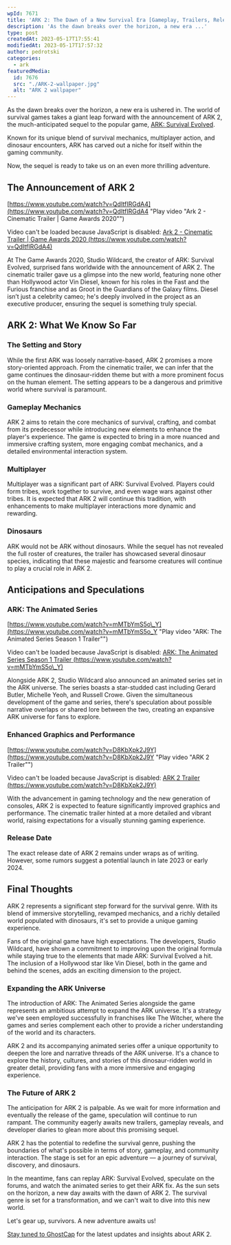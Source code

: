 ```yaml
---
wpId: 7671
title: 'ARK 2: The Dawn of a New Survival Era [Gameplay, Trailers, Release Date & More]'
description: 'As the dawn breaks over the horizon, a new era ...'
type: post
createdAt: 2023-05-17T17:55:41
modifiedAt: 2023-05-17T17:57:32
author: pedrotski
categories:
  - ark
featuredMedia:
  id: 7676
  src: "./ARK-2-wallpaper.jpg"
  alt: "ARK 2 wallpaper"
---
```



As the dawn breaks over the horizon, a new era is ushered in. The world of survival games takes a giant leap forward with the announcement of ARK 2, the much-anticipated sequel to the popular game, [ARK: Survival Evolved](https://www.ghostcap.com/gaming/ark/).

Known for its unique blend of survival mechanics, multiplayer action, and dinosaur encounters, ARK has carved out a niche for itself within the gaming community.

Now, the sequel is ready to take us on an even more thrilling adventure.

## The Announcement of ARK 2

[https://www.youtube.com/watch?v=QdItfIRGdA4](https://www.youtube.com/watch?v=QdItfIRGdA4 "Play video \"Ark 2 - Cinematic Trailer | Game Awards 2020\"")

Video can't be loaded because JavaScript is disabled: [Ark 2 - Cinematic Trailer | Game Awards 2020 (https://www.youtube.com/watch?v=QdItfIRGdA4)](https://www.youtube.com/watch?v=QdItfIRGdA4 "Ark 2 - Cinematic Trailer | Game Awards 2020")

At The Game Awards 2020, Studio Wildcard, the creator of ARK: Survival Evolved, surprised fans worldwide with the announcement of ARK 2. The cinematic trailer gave us a glimpse into the new world, featuring none other than Hollywood actor Vin Diesel, known for his roles in the Fast and the Furious franchise and as Groot in the Guardians of the Galaxy films. Diesel isn’t just a celebrity cameo; he's deeply involved in the project as an executive producer, ensuring the sequel is something truly special.

## ARK 2: What We Know So Far

### The Setting and Story

While the first ARK was loosely narrative-based, ARK 2 promises a more story-oriented approach. From the cinematic trailer, we can infer that the game continues the dinosaur-ridden theme but with a more prominent focus on the human element. The setting appears to be a dangerous and primitive world where survival is paramount.

### Gameplay Mechanics

ARK 2 aims to retain the core mechanics of survival, crafting, and combat from its predecessor while introducing new elements to enhance the player's experience. The game is expected to bring in a more nuanced and immersive crafting system, more engaging combat mechanics, and a detailed environmental interaction system.

### Multiplayer

Multiplayer was a significant part of ARK: Survival Evolved. Players could form tribes, work together to survive, and even wage wars against other tribes. It is expected that ARK 2 will continue this tradition, with enhancements to make multiplayer interactions more dynamic and rewarding.

### Dinosaurs

ARK would not be ARK without dinosaurs. While the sequel has not revealed the full roster of creatures, the trailer has showcased several dinosaur species, indicating that these majestic and fearsome creatures will continue to play a crucial role in ARK 2.

## Anticipations and Speculations

### ARK: The Animated Series

[https://www.youtube.com/watch?v=mMTbYmS5o\_Y](https://www.youtube.com/watch?v=mMTbYmS5o_Y "Play video \"ARK: The Animated Series Season 1 Trailer\"")

Video can't be loaded because JavaScript is disabled: [ARK: The Animated Series Season 1 Trailer (https://www.youtube.com/watch?v=mMTbYmS5o\_Y)](https://www.youtube.com/watch?v=mMTbYmS5o_Y "ARK: The Animated Series Season 1 Trailer")

Alongside ARK 2, Studio Wildcard also announced an animated series set in the ARK universe. The series boasts a star-studded cast including Gerard Butler, Michelle Yeoh, and Russell Crowe. Given the simultaneous development of the game and series, there's speculation about possible narrative overlaps or shared lore between the two, creating an expansive ARK universe for fans to explore.

### Enhanced Graphics and Performance

[https://www.youtube.com/watch?v=D8KbXpk2J9Y](https://www.youtube.com/watch?v=D8KbXpk2J9Y "Play video \"ARK 2 Trailer\"")

Video can't be loaded because JavaScript is disabled: [ARK 2 Trailer (https://www.youtube.com/watch?v=D8KbXpk2J9Y)](https://www.youtube.com/watch?v=D8KbXpk2J9Y "ARK 2 Trailer")

With the advancement in gaming technology and the new generation of consoles, ARK 2 is expected to feature significantly improved graphics and performance. The cinematic trailer hinted at a more detailed and vibrant world, raising expectations for a visually stunning gaming experience.

### Release Date

The exact release date of ARK 2 remains under wraps as of writing. However, some rumors suggest a potential launch in late 2023 or early 2024.

## Final Thoughts

ARK 2 represents a significant step forward for the survival genre. With its blend of immersive storytelling, revamped mechanics, and a richly detailed world populated with dinosaurs, it's set to provide a unique gaming experience.

Fans of the original game have high expectations. The developers, Studio Wildcard, have shown a commitment to improving upon the original formula while staying true to the elements that made ARK: Survival Evolved a hit. The inclusion of a Hollywood star like Vin Diesel, both in the game and behind the scenes, adds an exciting dimension to the project.

### Expanding the ARK Universe

The introduction of ARK: The Animated Series alongside the game represents an ambitious attempt to expand the ARK universe. It's a strategy we've seen employed successfully in franchises like The Witcher, where the games and series complement each other to provide a richer understanding of the world and its characters.

ARK 2 and its accompanying animated series offer a unique opportunity to deepen the lore and narrative threads of the ARK universe. It's a chance to explore the history, cultures, and stories of this dinosaur-ridden world in greater detail, providing fans with a more immersive and engaging experience.

### The Future of ARK 2

The anticipation for ARK 2 is palpable. As we wait for more information and eventually the release of the game, speculation will continue to run rampant. The community eagerly awaits new trailers, gameplay reveals, and developer diaries to glean more about this promising sequel.

ARK 2 has the potential to redefine the survival genre, pushing the boundaries of what's possible in terms of story, gameplay, and community interaction. The stage is set for an epic adventure — a journey of survival, discovery, and dinosaurs.

In the meantime, fans can replay ARK: Survival Evolved, speculate on the forums, and watch the animated series to get their ARK fix. As the sun sets on the horizon, a new day awaits with the dawn of ARK 2. The survival genre is set for a transformation, and we can't wait to dive into this new world.

Let's gear up, survivors. A new adventure awaits us!

[Stay tuned to GhostCap](https://www.ghostcap.com/) for the latest updates and insights about ARK 2.